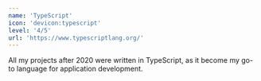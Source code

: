 ```yaml
---
name: 'TypeScript'
icon: 'devicon:typescript'
level: '4/5'
url: 'https://www.typescriptlang.org/'
---
```


All my projects after 2020 were written in TypeScript, as it become my go-to language for application development.
